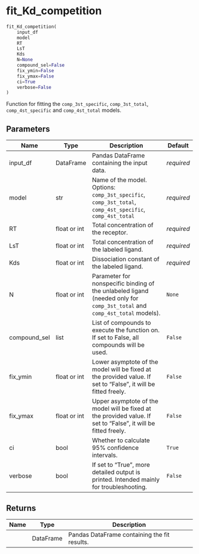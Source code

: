 # fit_Kd_competition { #bindcurve.fit_Kd_competition }

```python
fit_Kd_competition(
    input_df
    model
    RT
    LsT
    Kds
    N=None
    compound_sel=False
    fix_ymin=False
    fix_ymax=False
    ci=True
    verbose=False
)
```

Function for fitting the `comp_3st_specific`, `comp_3st_total`, `comp_4st_specific` and `comp_4st_total` models.

## Parameters {.doc-section .doc-section-parameters}

| Name         | Type         | Description                                                                                                               | Default    |
|--------------|--------------|---------------------------------------------------------------------------------------------------------------------------|------------|
| input_df     | DataFrame    | Pandas DataFrame containing the input data.                                                                               | _required_ |
| model        | str          | Name of the model. Options: `comp_3st_specific`, `comp_3st_total`, `comp_4st_specific`, `comp_4st_total`                  | _required_ |
| RT           | float or int | Total concentration of the receptor.                                                                                      | _required_ |
| LsT          | float or int | Total concentration of the labeled ligand.                                                                                | _required_ |
| Kds          | float or int | Dissociation constant of the labeled ligand.                                                                              | _required_ |
| N            | float or int | Parameter for nonspecific binding of the unlabeled ligand (needed only for `comp_3st_total` and `comp_4st_total` models). | `None`     |
| compound_sel | list         | List of compounds to execute the function on. If set to False, all compounds will be used.                                | `False`    |
| fix_ymin     | float or int | Lower asymptote of the model will be fixed at the provided value. If set to "False", it will be fitted freely.            | `False`    |
| fix_ymax     | float or int | Upper asymptote of the model will be fixed at the provided value. If set to "False", it will be fitted freely.            | `False`    |
| ci           | bool         | Whether to calculate 95% confidence intervals.                                                                            | `True`     |
| verbose      | bool         | If set to "True", more detailed output is printed. Intended mainly for troubleshooting.                                   | `False`    |

## Returns {.doc-section .doc-section-returns}

| Name   | Type      | Description                                  |
|--------|-----------|----------------------------------------------|
|        | DataFrame | Pandas DataFrame containing the fit results. |
